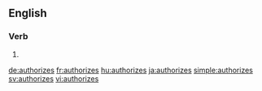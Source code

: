 ==English==

===Verb===
{{head|en}}

# {{en-third-person singular of|authorize}}

[[de:authorizes]]
[[fr:authorizes]]
[[hu:authorizes]]
[[ja:authorizes]]
[[simple:authorizes]]
[[sv:authorizes]]
[[vi:authorizes]]